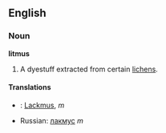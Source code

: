 ==English==

===Noun===

'''litmus'''
#A dyestuff extracted from certain [[lichen]]s.


====Translations====
*{{de}}: [[Lackmus]], ''m''
*Russian: [[лакмус]] ''m''